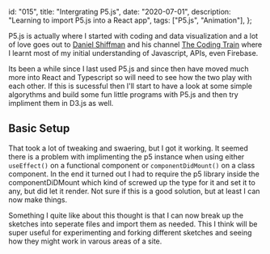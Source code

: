   id: "015",
  title: "Intergrating P5.js",
  date: "2020-07-01",
  description: "Learning to import P5.js into a React app",
  tags: ["P5.js", "Animation"],
};

P5.js is actually where I started with coding and data visualization and a lot
of love goes out to [Daniel Shiffman](https://shiffman.net/) and his channel
[The Coding Train](https://thecodingtrain.com/) where I learnt most of my
initial understanding of Javascript, APIs, even Firebase.

Its been a while since I last used P5.js and since then have moved much more
into React and Typescript so will need to see how the two play with each other.
If this is sucessful then I'll start to have a look at some simple algorythms
and build some fun little programs with P5.js and then try impliment them in
D3.js as well.

## Basic Setup

That took a lot of tweaking and swaering, but I got it working. It seemed there
is a problem with implimenting the p5 instance when using either `useEffect()`
on a functional component or `componentDidMount()` on a class component. In the
end it turned out I had to require the p5 library inside the componentDiDMount
which kind of screwed up the type for it and set it to any, but did let it
render. Not sure if this is a good solution, but at least I can now make things.

Something I quite like about this thought is that I can now break up the
sketches into seperate files and import them as needed. This I think will be
super useful for experimenting and forking different sketches and seeing how
they might work in varous areas of a site.
